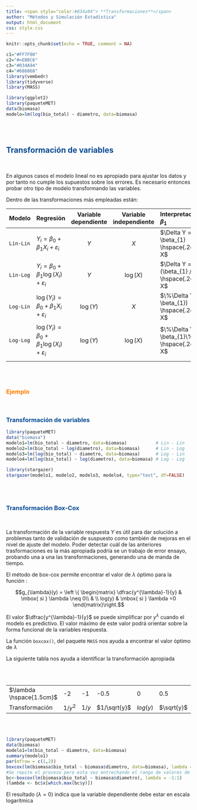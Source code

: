 ```yaml
---
title: <span style="color:#034a94"> **Transformaciones**</span>
author: "Métodos y Simulación Estadística"
output: html_document
css: style.css
---
```


```r
knitr::opts_chunk$set(echo = TRUE, comment = NA)

c1="#FF7F00"
c2="#=EB0C6"
c3="#034A94"
c4="#686868"
library(vembedr)
library(tidyverse)
library(MASS)

library(ggplot2)
library(paqueteMET)
data(biomasa)
modelo=lm(log(bio_total) ~ diametro, data=biomasa)
```

</br></br>


## <span style="color:#034a94">**Transformación de variables**</span>

</br>

En algunos casos el modelo lineal no es apropiado para ajustar los datos y por tanto no cumple los supuestos sobre los errores. Es necesario entonces probar otro tipo de modelo transformando las variables. 

Dentro de las transformaciones más empleadas están:


<center>
| Modelo   |  Regresión                                             | Variable dependiente| Variable independiente| Interpretación de $\beta_{1}$  |
|:---------|:-------------------------------------------------------|:------------------:|:---------------------:|:-------------------------------|
| `Lin-Lin`  | $Y_{i} = \beta_{0}+ \beta_{1} X_{i} + \varepsilon_{i}$| $Y$                 |  $X$                  | $\Delta Y = \beta_{1}  \hspace{.2cm}\Delta X$|
| `Lin-Log`  | $Y_{i} = \beta_{0}+ \beta_{1} \log(X_{i}) + \varepsilon_{i}$| $Y$           |  $\log(X)$            | $\Delta Y = (\beta_{1} / 100) \% \hspace{.2cm}\Delta X$|
| `Log-Lin`  | $\log(Y_{i}) = \beta_{0}+ \beta_{1} X_{i} + \varepsilon_{i}$| $\log(Y)$     |  $X$                  | $\%\Delta Y = (100 \beta_{1}) \hspace{.2cm}\Delta X$|
| `Log-Log`  | $\log(Y_{i}) = \beta_{0}+ \beta_{1} \log(X_{i}) + \varepsilon_{i}$| $\log(Y)$|  $\log(X)$           | $\%\Delta Y = \beta_{1}\% \hspace{.2cm}\Delta X$||
||||||

<!--```{r, echo=FALSE, out.width="100%", fig.align = "center"} -->
<!--knitr::include_graphics("img/interpreta.png") -->
<!--``` -->

</center>




</br></br>


### <span style="color:#FF7F00">**Ejemplo**</span> 

</br>

### <span style="color:#034a94">**Transformación de variables**</span>

```r
library(paqueteMET)
data("biomasa")
modelo1=lm(bio_total ~ diametro, data=biomasa)           # Lin - Lin
modelo2=lm(bio_total ~ log(diametro), data=biomasa)      # Lin - Log
modelo3=lm(log(bio_total) ~ diametro, data=biomasa)      # Log - Lin
modelo4=lm(log(bio_total) ~ log(diametro), data=biomasa) # Log - Log
```


```r
library(stargazer)
stargazer(modelo1, modelo2, modelo3, modelo4, type="text", df=FALSE)
```

</br></br>

### <span style="color:#034a94">**Transformación Box-Cox**</span>

</br>

La transformación de la variable respuesta $Y$ es útil para dar solución a problemas tanto de validación de suspuesto como también de mejoras en el nivel de ajuste del modelo. Poder detectar cuál de las anteriores trasformaciones es la más apropiada podría se un trabajo de error ensayo, probando una a una las transformaciones, generando una de manda de tiempo.

El método de box-cox permite encontrar el valor de $\lambda$ óptimo para la función :

$$g_{\lambda}(y) = \left \{ \begin{matrix} \dfrac{y^{\lambda}-1}{y} & \mbox{ si } \lambda \neq 0\\ 
                                     &  \\
                                     log(y)  & \mbox{ si } \lambda =0 \end{matrix}\right.$$

El valor $\dfrac{y^{\lambda}-1}{y}$ se puede simplificar por $y^{\lambda}$ cuando el modelo es predictivo. El valor máximo de este valor podrá orientar sobre la forma funcional de la variables respuesta.

La función `boxcox()`, del paquete `MASS` nos ayuda a encontrar el valor óptimo de $\lambda$

La siguiente tabla nos ayuda a identificar la transformación apropiada

</br></br>

<div class="content-box-blue">
|                         |           |           |             |           |           |           |            |
|:------------------------|:----------|:----------|:------------|:----------|:----------|:----------|:-----------|
| $\lambda \hspace{1.5cm}$|   -2      |  -1       |   -0.5      |      0    |  0.5      |    1      |  2         |
| Transformación          | $1/y^{2}$ | $1/y$     | $1/\sqrt{y}$| $log(y)$  | $\sqrt{y}$|   $y$     | $y^{2}$    |
</div>

</br></br>

```r
library(paqueteMET)
data(biomasa)
modelo1=lm(bio_total ~ diametro, data=biomasa)
summary(modelo1)
par(mfrow = c(1,2))
boxcox(lm(biomasa$bio_total ~ biomasa$diametro, data=biomasa), lambda = -3:3)
#Se repite el proceso pero esta vez entrechando el rango de valores de lambda 
bc<-boxcox(lm(biomasa$bio_total ~ biomasa$diametro), lambda = -1:1)
(lambda <- bc$x[which.max(bc$y)])
```

El resultado  ($\lambda =0$) indica que la variable dependiente debe estar en escala logarítmica


